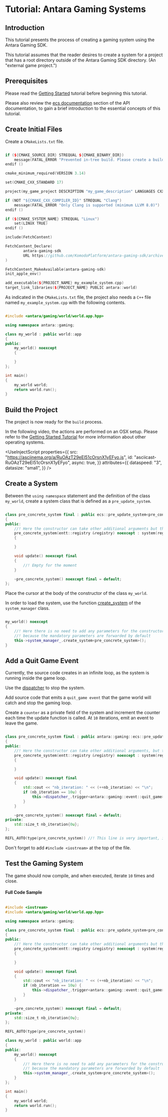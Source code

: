 # Tutorial: Antara Gaming Systems

## Introduction

This tutorial presents the process of creating a gaming system using the Antara Gaming SDK.

This tutorial assumes that the reader desires to create a system for a project that has a root directory outside of the Antara Gaming SDK directory. (An "external game project.")

## Prerequisites

Please read the [Getting Started](gaming-sdk-tutorial-0) tutorial before beginning this tutorial.

Please also review the [ecs documentation](gaming) section of the API documentation, to gain a brief introduction to the essential concepts of this tutorial.

## Create Initial Files

Create a `CMakeLists.txt` file.

```cpp

if (${CMAKE_SOURCE_DIR} STREQUAL ${CMAKE_BINARY_DIR})
    message(FATAL_ERROR "Prevented in-tree build. Please create a build directory outside of the source code and call cmake from there")
endif ()

cmake_minimum_required(VERSION 3.14)

set(CMAKE_CXX_STANDARD 17)

project(my_game_project DESCRIPTION "my_game_description" LANGUAGES CXX)

if (NOT "${CMAKE_CXX_COMPILER_ID}" STREQUAL "Clang")
    message(FATAL_ERROR "Only Clang is supported (minimum LLVM 8.0)")
endif ()

if (${CMAKE_SYSTEM_NAME} STREQUAL "Linux")
    set(LINUX TRUE)
endif ()

include(FetchContent)

FetchContent_Declare(
        antara-gaming-sdk
        URL https://github.com/KomodoPlatform/antara-gaming-sdk/archive/master.zip
)

FetchContent_MakeAvailable(antara-gaming-sdk)
init_apple_env()

add_executable(${PROJECT_NAME} my_example_system.cpp)
target_link_libraries(${PROJECT_NAME} PUBLIC antara::world)

```

As indicated in the `CMakeLists.txt` file, the project also needs a `C++` file named `my_example_system.cpp` with the following contents.

```cpp

#include <antara/gaming/world/world.app.hpp>

using namespace antara::gaming;

class my_world : public world::app
{
public:
    my_world() noexcept
    {

    }
};

int main()
{
    my_world world;
    return world.run();
}

```

## Build the Project

The project is now ready for the `build` process.

<Note>

In the following video, the actions are performed on an OSX setup. Please refer to the [Getting Started Tutorial](gaming) for more information about other operating systems.

</Note>

<UseInjectScript
  properties={{
    src: "https://asciinema.org/a/RuOAzT29eEl51cOrsnX1yEFyo.js",
    id: "asciicast-RuOAzT29eEl51cOrsnX1yEFyo",
    async: true,
  }}
  attributes={{
    dataspeed: "3",
    datasize: "small",
  }}
/>

## Create a System

Between the `using namespace` statement and the definition of the class `my_world`, create a system class that is defined as a `pre_update_system`.

```cpp

class pre_concrete_system final : public ecs::pre_update_system<pre_concrete_system>
{
public:
    //! Here the constructor can take other additional arguments but the first two are mandatory
    pre_concrete_system(entt::registry &registry) noexcept : system(registry)
    {

    }

    void update() noexcept final
    {
        //! Empty for the moment
    }

    ~pre_concrete_system() noexcept final = default;
};

```

Place the cursor at the body of the constructor of the class `my_world`.

In order to load the system, use the function [create_system](/antara/api/gaming/#create-system) of the `system_manager` class.

```cpp

my_world() noexcept
{
    //! Here there is no need to add any parameters for the constructor
    //! because the mandatory parameters are forwarded by default
    this->system_manager_.create_system<pre_concrete_system>();
}

```

## Add a Quit Game Event

Currently, the source code creates in an infinite loop, as the system is running inside the game loop.

Use the [dispatcher](https://github.com/skypjack/entt/wiki/Crash-Course:-events,-signals-and-everything-in-between#event-dispatcher) to stop the system.

Add source code that emits a `quit_game event` that the game world will catch and stop the gaming loop.

Create a `counter` as a private field of the system and increment the counter each time the update function is called. At `10` iterations, emit an event to leave the game.

```cpp

class pre_concrete_system final : public antara::gaming::ecs::pre_update_system<pre_concrete_system>
{
public:
    //! Here the constructor can take other additional arguments, but the first two are mandatory
    pre_concrete_system(entt::registry &registry) noexcept : system(registry)
    {

    }

    void update() noexcept final
    {
        std::cout << "nb_iteration: " << (++nb_iteration) << "\n";
        if (nb_iteration == 10u) {
            this->dispatcher_.trigger<antara::gaming::event::quit_game>(0);
        }
    }

    ~pre_concrete_system() noexcept final = default;
private:
    std::size_t nb_iteration{0u};
};

REFL_AUTO(type(pre_concrete_system)) //! This line is very important, it's give a static reflection name function to your system, otherwise you will not compile.
```

<Note>

Don't forget to add `#include <iostream>` at the top of the file.

</Note>

## Test the Gaming System

The game should now compile, and when executed, iterate `10` times and close.

#### Full Code Sample

```cpp

#include <iostream>
#include <antara/gaming/world/world.app.hpp>

using namespace antara::gaming;

class pre_concrete_system final : public ecs::pre_update_system<pre_concrete_system>
{
public:
    //! Here the constructor can take other additional arguments but the first two are mandatory
    pre_concrete_system(entt::registry &registry) noexcept : system(registry)
    {

    }

    void update() noexcept final
    {
        std::cout << "nb_iteration: " << (++nb_iteration) << "\n";
        if (nb_iteration == 10u) {
            this->dispatcher_.trigger<antara::gaming::event::quit_game>(0);
        }
    }

    ~pre_concrete_system() noexcept final = default;
private:
    std::size_t nb_iteration{0u};
};

REFL_AUTO(type(pre_concrete_system))

class my_world : public world::app
{
public:
    my_world() noexcept
    {
        //! Here there is no need to add any parameters for the constructor
        //! because the mandatory parameters are forwarded by default
        this->system_manager_.create_system<pre_concrete_system>();
    }
};

int main()
{
    my_world world;
    return world.run();
}

```
